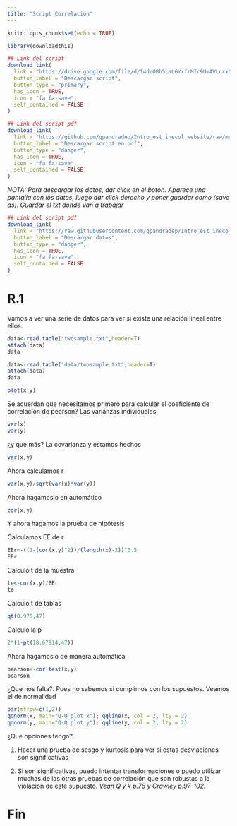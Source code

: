 ```yaml
---
title: "Script Correlación"
---
```


```r
knitr::opts_chunk$set(echo = TRUE)
```


```r
library(downloadthis)

## Link del script
download_link(
  link = "https://drive.google.com/file/d/14dcOBb5LNL6YxfrMIr9UmAVLcrxN87zr/view",
  button_label = "Descargar script",
  button_type = "primary",
  has_icon = TRUE,
  icon = "fa fa-save",
  self_contained = FALSE
)

```

```r
## Link del script pdf
download_link(
  link = "https://github.com/gpandradep/Intro_est_inecol_website/raw/main/scripts/Correl.pdf",
  button_label = "Descargar script en pdf",
  button_type = "danger",
  has_icon = TRUE,
  icon = "fa fa-save",
  self_contained = FALSE
)
```

*NOTA: Para descargar los datos, dar click en el boton. Aparece una pantalla con los datos, luego dar click derecho y poner guardar como (save as). Guardar el txt donde van a trabajar*
```r
## Link del script pdf
download_link(
  link = "https://raw.githubusercontent.com/gpandradep/Intro_est_inecol_website/main/data/twosample.txt",
  button_label = "Descargar datos",
  button_type = "danger",
  has_icon = TRUE,
  icon = "fa fa-save",
  self_contained = FALSE
)
```




# R.1 

Vamos a ver una serie de datos para ver si existe una relación lineal entre ellos.

```r
data<-read.table("twosample.txt",header=T)
attach(data)
data
```

```r
data<-read.table("data/twosample.txt",header=T)
attach(data)
data
```

```r
plot(x,y)
```

Se acuerdan que necesitamos primero para calcular el coeficiente de correlación de pearson?
Las varianzas individuales

```r
var(x)
var(y)
```

¿y que más?
La covarianza y estamos hechos

```r
var(x,y)
```

Ahora calculamos r

```r
var(x,y)/sqrt(var(x)*var(y))
```

Ahora hagamoslo en automático

```r
cor(x,y)
```

Y ahora hagamos la prueba de hipótesis

Calculamos EE de r

```r
EEr<-((1-(cor(x,y)^2))/(length(x)-2))^0.5
EEr
```

Calculo t de la muestra

```r
te<-cor(x,y)/EEr
te
```

Calculo t de tablas

```r
qt(0.975,47)
```

Calculo la p

```r
2*(1-pt(18.67914,47))
```

Ahora hagamoslo de manera automática

```r
pearson<-cor.test(x,y)
pearson
```

¿Que nos falta?. Pues no sabemos si cumplimos con los supuestos. Veamos el de normalidad

```r
par(mfrow=c(1,2))
qqnorm(x, main="Q-Q plot x"); qqline(x, col = 2, lty = 2)
qqnorm(y, main="Q-Q plot y"); qqline(y, col = 2, lty = 2)
```
¿Que opciones tengo?.

 1. Hacer una prueba de sesgo y kurtosis para ver si estas desviaciones son significativas

 2. Si son significativas, puedo intentar transformaciones o puedo utilizar muchas de las otras pruebas de correlación que son  robustas a la violación de este supuesto.
_Vean Q y k p.76 y Crawley p.97-102._

# Fin


